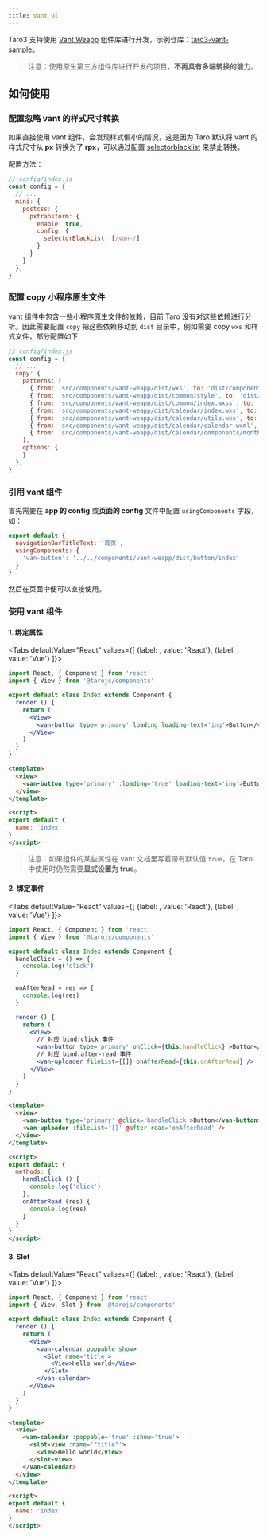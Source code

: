 ```yaml
---
title: Vant UI
---
```



Taro3 支持使用 [Vant Weapp](https://youzan.github.io/vant-weapp/#/intro) 组件库进行开发，示例仓库：[taro3-vant-sample](https://github.com/NervJS/taro3-vant-sample)。

> 注意：使用原生第三方组件库进行开发的项目，**不再具有多端转换的能力**。

## 如何使用

### 配置忽略 vant 的样式尺寸转换

如果直接使用 vant 组件，会发现样式偏小的情况，这是因为 Taro 默认将 vant 的样式尺寸从 **px** 转换为了 **rpx**，可以通过配置 [selectorblacklist](https://nervjs.github.io/taro/docs/size#selectorblacklist) 来禁止转换。

配置方法：

```js
// config/index.js
const config = {
  // ...
  mini: {
    postcss: {
      pxtransform: {
        enable: true,
        config: {
          selectorBlackList: [/van-/]
        }
      }
    }
  },
}
```

### 配置 copy 小程序原生文件

vant 组件中包含一些小程序原生文件的依赖，目前 Taro 没有对这些依赖进行分析。因此需要配置 `copy` 把这些依赖移动到 `dist` 目录中，例如需要 copy `wxs` 和样式文件，部分配置如下

```js
// config/index.js
const config = {
  // ...
  copy: {
    patterns: [
      { from: 'src/components/vant-weapp/dist/wxs', to: 'dist/components/vant-weapp/dist/wxs' },
      { from: 'src/components/vant-weapp/dist/common/style', to: 'dist/components/vant-weapp/dist/common/style' },
      { from: 'src/components/vant-weapp/dist/common/index.wxss', to: 'dist/components/vant-weapp/dist/common/index.wxss' },
      { from: 'src/components/vant-weapp/dist/calendar/index.wxs', to: 'dist/components/vant-weapp/dist/calendar/index.wxs' },
      { from: 'src/components/vant-weapp/dist/calendar/utils.wxs', to: 'dist/components/vant-weapp/dist/calendar/utils.wxs' },
      { from: 'src/components/vant-weapp/dist/calendar/calendar.wxml', to: 'dist/components/vant-weapp/dist/calendar/calendar.wxml' },
      { from: 'src/components/vant-weapp/dist/calendar/components/month/index.wxs', to: 'dist/components/vant-weapp/dist/calendar/components/month/index.wxs' },
    ],
    options: {
    }
  },
}
```

### 引用 vant 组件

首先需要在 **app 的 config** 或**页面的 config** 文件中配置 `usingComponents` 字段，如：

```js
export default {
  navigationBarTitleText: '首页',
  usingComponents: {
    'van-button': '../../components/vant-weapp/dist/button/index'
  }
}
```

然后在页面中便可以直接使用。

### 使用 vant 组件

#### 1. 绑定属性

<Tabs
  defaultValue="React"
  values={[
    {label:  <ReactIcon />, value: 'React'},
    {label: <VueIcon />, value: 'Vue'}
  ]}>
<TabItem value="React">

```jsx
import React, { Component } from 'react'
import { View } from '@tarojs/components'

export default class Index extends Component {
  render () {
    return (
      <View>
        <van-button type='primary' loading loading-text='ing'>Button</van-button>
      </View>
    )
  }
}
```

</TabItem>

<TabItem value="Vue">

```html
<template>
  <view>
    <van-button type='primary' :loading='true' loading-text='ing'>Button</van-button>
  </view>
</template>

<script>
export default {
  name: 'index'
}
</script>
```

</TabItem>
</Tabs>

> 注意：如果组件的某些属性在 vant 文档里写着带有默认值 `true`，在 Taro 中使用时仍然需要**显式设置为 true**。

#### 2. 绑定事件

<Tabs
  defaultValue="React"
  values={[
    {label:  <ReactIcon />, value: 'React'},
    {label: <VueIcon />, value: 'Vue'}
  ]}>
<TabItem value="React">

```jsx
import React, { Component } from 'react'
import { View } from '@tarojs/components'

export default class Index extends Component {
  handleClick = () => {
    console.log('click')
  }

  onAfterRead = res => {
    console.log(res)
  }

  render () {
    return (
      <View>
        // 对应 bind:click 事件
        <van-button type='primary' onClick={this.handleClick} >Button</van-button>
        // 对应 bind:after-read 事件
        <van-uploader fileList={[]} onAfterRead={this.onAfterRead} />
      </View>
    )
  }
}
```

</TabItem>

<TabItem value="Vue">

```html
<template>
  <view>
    <van-button type='primary' @click='handleClick'>Button</van-button>
    <van-uploader :fileList='[]' @after-read='onAfterRead' />
  </view>
</template>

<script>
export default {
  methods: {
    handleClick () {
      console.log('click')
    },
    onAfterRead (res) {
      console.log(res)
    }
  }
}
</script>
```

</TabItem>
</Tabs>

#### 3. Slot

<Tabs
  defaultValue="React"
  values={[
    {label:  <ReactIcon />, value: 'React'},
    {label: <VueIcon />, value: 'Vue'}
  ]}>
<TabItem value="React">

```jsx
import React, { Component } from 'react'
import { View, Slot } from '@tarojs/components'

export default class Index extends Component {
  render () {
    return (
      <View>
        <van-calendar poppable show>
          <Slot name='title'>
            <View>Hello world</View>
          </Slot>
        </van-calendar>
      </View>
    )
  }
}
```

</TabItem>

<TabItem value="Vue">

```html
<template>
  <view>
    <van-calendar :poppable='true' :show='true'>
      <slot-view :name='"title"'>
        <view>Hello world</view>
      </slot-view>
    </van-calendar>
  </view>
</template>

<script>
export default {
  name: 'index'
}
</script>
```

</TabItem>
</Tabs>
